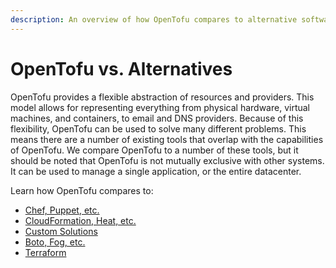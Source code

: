 ```yaml
---
description: An overview of how OpenTofu compares to alternative software and tools.
---
```


# OpenTofu vs. Alternatives

OpenTofu provides a flexible abstraction of resources and providers. This model
allows for representing everything from physical hardware, virtual machines, and
containers, to email and DNS providers. Because of this flexibility, OpenTofu
can be used to solve many different problems. This means there are a number of
existing tools that overlap with the capabilities of OpenTofu. We compare OpenTofu
to a number of these tools, but it should be noted that OpenTofu is not mutually
exclusive with other systems. It can be used to manage a single application, or the
entire datacenter.

Learn how OpenTofu compares to:

- [Chef, Puppet, etc.](/docs/intro/vs/chef-puppet)
- [CloudFormation, Heat, etc.](/docs/intro/vs/cloudformation)
- [Custom Solutions](/docs/intro/vs/custom)
- [Boto, Fog, etc.](/docs/intro/vs/boto)
- [Terraform](/faq/#opentofu-terraform-differences)
